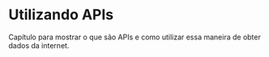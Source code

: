 # Utilizando APIs

Capítulo para mostrar o que são APIs e como utilizar essa maneira de obter dados da internet.